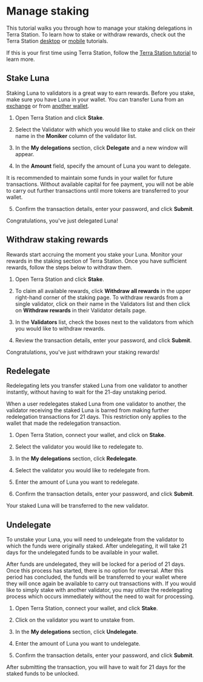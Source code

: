 
# Manage staking

This tutorial walks you through how to manage your staking delegations in Terra Station. To learn how to stake or withdraw rewards, check out the Terra Station [desktop](./download/terra-station-desktop.mdx) or [mobile](./download/terra-station-mobile.mdx) tutorials.  

If this is your first time using Terra Station, follow the [Terra Station tutorial](./download/terra-station-desktop.mdx) to learn more.

## Stake Luna

Staking Luna to validators is a great way to earn rewards. Before you stake, make sure you have Luna in your wallet. You can transfer Luna from an [exchange](./wallet.mdx) or from [another wallet](./send.mdx).

1. Open Terra Station and click **Stake**.

2. Select the Validator with which you would like to stake and click on their name in the **Moniker** column of the validator list.

3. In the **My delegations** section, click **Delegate** and a new window will appear.

4. In the **Amount** field, specify the amount of Luna you want to delegate.

<Admonition type="caution" title="Maintain funds for transaction fees">

It is recommended to maintain some funds in your wallet for future transactions. Without available capital for fee payment, you will not be able to carry out further transactions until more tokens are transferred to your wallet.

</Admonition>

5. Confirm the transaction details, enter your password, and click **Submit**.

Congratulations, you've just delegated Luna!

## Withdraw staking rewards

Rewards start accruing the moment you stake your Luna. Monitor your rewards in the staking section of Terra Station. Once you have sufficient rewards, follow the steps below to withdraw them.

1. Open Terra Station and click **Stake**.

2. To claim all available rewards, click **Withdraw all rewards** in the upper right-hand corner of the staking page. To withdraw rewards from a single validator, click on their name in the Validators list and then click on **Withdraw rewards** in their Validator details page.

3. In the **Validators** list, check the boxes next to the validators from which you would like to withdraw rewards.

4. Review the transaction details, enter your password, and click **Submit**.

Congratulations, you've just withdrawn your staking rewards!

## Redelegate

Redelegating lets you transfer staked Luna from one validator to another instantly, without having to wait for the 21-day unstaking period.

<Admonition type="caution">

When a user redelegates staked Luna from one validator to another, the validator receiving the staked Luna is barred from making further redelegation transactions for 21 days. This restriction only applies to the wallet that made the redelegation transaction.

</Admonition>

1. Open Terra Station, connect your wallet, and click on **Stake**.

2. Select the validator you would like to redelegate to.

3. In the **My delegations** section, click **Redelegate**.

4. Select the validator you would like to redelegate from.

5. Enter the amount of Luna you want to redelegate.

6. Confirm the transaction details, enter your password, and click **Submit**.

Your staked Luna will be transferred to the new validator.

## Undelegate

To unstake your Luna, you will need to undelegate from the validator to which the funds were originally staked. After undelegating, it will take 21 days for the undelegated funds to be available in your wallet.

<Admonition type="caution" title="Undelegation waiting period">

After funds are undelegated, they will be locked for a period of 21 days.  Once this process has started, there is no option for reversal.  After this period has concluded, the funds will be transferred to your wallet where they will once again be available to carry out transactions with.  If you would like to simply stake with another validator, you may utilize the redelegating process which occurs immediately without the need to wait for processing.

</Admonition>

1. Open Terra Station, connect your wallet, and click **Stake**.

2. Click on the validator you want to unstake from.

3. In the **My delegations** section, click **Undelegate**.

4. Enter the amount of Luna you want to undelegate.

5. Confirm the transaction details, enter your password, and click **Submit**.

After submitting the transaction, you will have to wait for 21 days for the staked funds to be unlocked.
